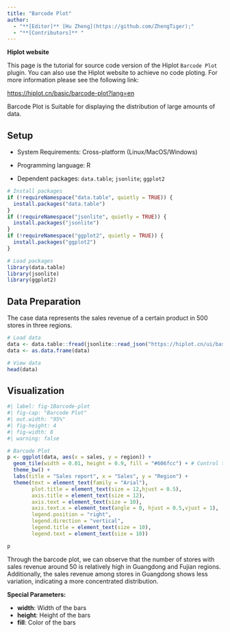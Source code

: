 ```yaml
---
title: "Barcode Plot"
author:
  - "**[Editor]** [Hu Zheng](https://github.com/ZhengTiger);"
  - "**[Contributors]** "
---
```


::: callout-note
**Hiplot website**

This page is the tutorial for source code version of the Hiplot `Barcode Plot` plugin. You can also use the Hiplot website to achieve no code ploting. For more information please see the following link:

<https://hiplot.cn/basic/barcode-plot?lang=en>
:::

Barcode Plot is Suitable for displaying the distribution of large amounts of data.

## Setup

-   System Requirements: Cross-platform (Linux/MacOS/Windows)

-   Programming language: R

-   Dependent packages: `data.table`; `jsonlite`; `ggplot2`

```r
# Install packages
if (!requireNamespace("data.table", quietly = TRUE)) {
  install.packages("data.table")
}
if (!requireNamespace("jsonlite", quietly = TRUE)) {
  install.packages("jsonlite")
}
if (!requireNamespace("ggplot2", quietly = TRUE)) {
  install.packages("ggplot2")
}

# Load packages
library(data.table)
library(jsonlite)
library(ggplot2)
```

## Data Preparation

The case data represents the sales revenue of a certain product in 500 stores in three regions.

```r
# Load data
data <- data.table::fread(jsonlite::read_json("https://hiplot.cn/ui/basic/barcode-plot/data.json")$exampleData$textarea[[1]])
data <- as.data.frame(data)

# View data
head(data)
```

## Visualization

```r
#| label: fig-1Barcode-plot
#| fig-cap: "Barcode Plot"
#| out.width: "95%"
#| fig-height: 4
#| fig-width: 8
#| warning: false

# Barcode Plot
p <- ggplot(data, aes(x = sales, y = region)) +
  geom_tile(width = 0.01, height = 0.9, fill = "#606fcc") + # Control the width and height of the Barcode
  theme_bw() +
  labs(title = "Sales report", x = "Sales", y = "Region") +
  theme(text = element_text(family = "Arial"),
        plot.title = element_text(size = 12,hjust = 0.5),
        axis.title = element_text(size = 12),
        axis.text = element_text(size = 10),
        axis.text.x = element_text(angle = 0, hjust = 0.5,vjust = 1),
        legend.position = "right",
        legend.direction = "vertical",
        legend.title = element_text(size = 10),
        legend.text = element_text(size = 10))

p
```

Through the barcode plot, we can observe that the number of stores with sales revenue around 50 is relatively high in Guangdong and Fujian regions. Additionally, the sales revenue among stores in Guangdong shows less variation, indicating a more concentrated distribution.

::: callout-tip
**Special Parameters: **

- **width**: Width of the bars
- **height**: Height of the bars
- **fill**: Color of the bars
:::


